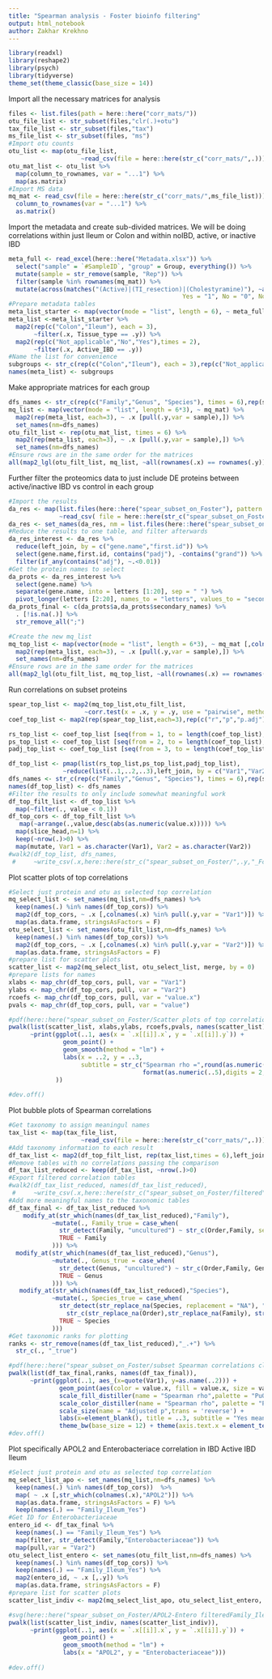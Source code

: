 ```yaml
---
title: "Spearman analysis - Foster bioinfo filtering"
output: html_notebook
author: Zakhar Krekhno
---
```


```r
library(readxl)
library(reshape2)
library(psych)
library(tidyverse)
theme_set(theme_classic(base_size = 14))
```

Import all the necessary matrices for analysis
```r
files <- list.files(path = here::here("corr_mats/"))
otu_file_list <- str_subset(files,"clr(.)+otu")
tax_file_list <- str_subset(files,"tax")
ms_file_list <- str_subset(files, "ms")
#Import otu counts
otu_list <- map(otu_file_list, 
                    ~read_csv(file = here::here(str_c("corr_mats/",.))))
otu_mat_list <- otu_list %>% 
  map(column_to_rownames, var = "...1") %>% 
  map(as.matrix)
#Import MS data
mq_mat <- read_csv(file = here::here(str_c("corr_mats/",ms_file_list))) %>% 
  column_to_rownames(var = "...1") %>% 
  as.matrix()
```

Import the metadata and create sub-divided matrices.
We will be doing correlations within just Ileum or Colon and within noIBD, active, or inactive IBD
```r
meta_full <- read_excel(here::here("Metadata.xlsx")) %>% 
  select("sample" = `#SampleID`, "group" = Group, everything()) %>% 
  mutate(sample = str_remove(sample, "Rep")) %>% 
  filter(sample %in% rownames(mq_mat)) %>% 
  mutate(across(matches("(Active)|(TI_resection)|(Cholestyramine)"), ~as.character(fct_recode(as_factor(.x), 
                                                Yes = "1", No = "0", Not_applicable = "NA"))))
#Prepare metadata tables
meta_list_starter <- map(vector(mode = "list", length = 6), ~ meta_full)
meta_list <-meta_list_starter %>% 
  map2(rep(c("Colon","Ileum"), each = 3), 
       ~filter(.x, Tissue_type == .y)) %>% 
  map2(rep(c("Not_applicable","No","Yes"),times = 2), 
       ~filter(.x, Active_IBD == .y))
#Name the list for convenience
subgroups <- str_c(rep(c("Colon","Ileum"), each = 3),rep(c("Not_applicable","No","Yes"),times = 2), sep = "_")
names(meta_list) <- subgroups
```

Make appropriate matrices for each group
```r
dfs_names <- str_c(rep(c("Family","Genus", "Species"), times = 6),rep(subgroups,each = 3), sep = "_")
mq_list <- map(vector(mode = "list", length = 6*3), ~ mq_mat) %>% 
  map2(rep(meta_list, each=3), ~ .x [pull(.y,var = sample),]) %>% 
  set_names(nm=dfs_names)
otu_filt_list <- rep(otu_mat_list, times = 6) %>% 
  map2(rep(meta_list, each=3), ~ .x [pull(.y,var = sample),]) %>% 
  set_names(nm=dfs_names)
#Ensure rows are in the same order for the matrices
all(map2_lgl(otu_filt_list, mq_list, ~all(rownames(.x) == rownames(.y))))
```

Further filter the proteomics data to just include DE proteins between active/inactive IBD vs control in each group
```r
#Import the results
da_res <- map(list.files(here::here("spear_subset_on_Foster"), pattern = "full"),
              ~read_csv( file = here::here(str_c("spear_subset_on_Foster/",.)))) 
da_res <- set_names(da_res, nm = list.files(here::here("spear_subset_on_Foster"), pattern = "full"))
#Reduce the results to one table, and filter afterwards
da_res_interest <- da_res %>% 
  reduce(left_join, by = c("gene.name","first.id")) %>% 
  select(gene.name,first.id, contains("padj"), -contains("grand")) %>% 
  filter(if_any(contains("adj"), ~.<0.01))
#Get the protein names to select
da_prots <- da_res_interest %>% 
  select(gene.name) %>% 
  separate(gene.name, into = letters [1:20], sep = " ") %>% 
  pivot_longer(letters [2:20], names_to = "letters", values_to = "secondary_names")
da_prots_final <- c(da_prots$a,da_prots$secondary_names) %>% 
  . [!is.na(.)] %>% 
  str_remove_all(";")

#Create the new mq_list
mq_top_list <- map(vector(mode = "list", length = 6*3), ~ mq_mat [,colnames(mq_mat) %in% da_prots_final]) %>% 
  map2(rep(meta_list, each=3), ~ .x [pull(.y,var = sample),]) %>% 
  set_names(nm=dfs_names)
#Ensure rows are in the same order for the matrices
all(map2_lgl(otu_filt_list, mq_top_list, ~all(rownames(.x) == rownames(.y))))
```

Run correlations on subset proteins

```r
spear_top_list <- map2(mq_top_list,otu_filt_list,
                     ~corr.test(x = .x, y = .y, use = "pairwise", method="spearman", adjust="BH", ci=FALSE))
coef_top_list <- map2(rep(spear_top_list,each=3),rep(c("r","p","p.adj"),times = 18), ~melt(.x [.y]))

rs_top_list <- coef_top_list [seq(from = 1, to = length(coef_top_list), by = 3)]
ps_top_list <- coef_top_list [seq(from = 2, to = length(coef_top_list), by = 3)]
padj_top_list <- coef_top_list [seq(from = 3, to = length(coef_top_list), by = 3)]

df_top_list <- pmap(list(rs_top_list,ps_top_list,padj_top_list),
               ~reduce(list(..1,..2,..3),left_join, by = c("Var1","Var2")))
dfs_names <- str_c(rep(c("Family","Genus", "Species"), times = 6),rep(subgroups,each = 3), sep = "_")
names(df_top_list) <- dfs_names
#Filter the results to only include somewhat meaningful work
df_top_filt_list <- df_top_list %>% 
  map(~filter(., value < 0.1))
df_top_cors <- df_top_filt_list %>% 
   map(~arrange(.,value,desc(abs(as.numeric(value.x))))) %>% 
  map(slice_head,n=1) %>% 
  keep(~nrow(.)>0) %>% 
  map(mutate, Var1 = as.character(Var1), Var2 = as.character(Var2))
#walk2(df_top_list, dfs_names,
 #     ~write_csv(.x,here::here(str_c("spear_subset_on_Foster/",.y,"_Foster.csv"))))

```

Plot scatter plots of top correlations

```r
#Select just protein and otu as selected top correlation
mq_select_list <- set_names(mq_list,nm=dfs_names) %>% 
  keep(names(.) %in% names(df_top_cors)) %>% 
  map2(df_top_cors, ~ .x [,colnames(.x) %in% pull(.y,var = "Var1")]) %>%  
  map(as.data.frame, stringsAsFactors = F)
otu_select_list <- set_names(otu_filt_list,nm=dfs_names) %>% 
  keep(names(.) %in% names(df_top_cors)) %>% 
  map2(df_top_cors, ~ .x [,colnames(.x) %in% pull(.y,var = "Var2")]) %>% 
  map(as.data.frame, stringsAsFactors = F)
#prepare list for scatter plots
scatter_list <- map2(mq_select_list, otu_select_list, merge, by = 0)
#prepare lists for names
xlabs <- map_chr(df_top_cors, pull, var = "Var1")
ylabs <- map_chr(df_top_cors, pull, var = "Var2")
rcoefs <- map_chr(df_top_cors, pull, var = "value.x")
pvals <- map_chr(df_top_cors, pull, var = "value")

#pdf(here::here("spear_subset_on_Foster/Scatter plots of top correlations.pdf"))
pwalk(list(scatter_list, xlabs,ylabs, rcoefs,pvals, names(scatter_list)), 
      ~print(ggplot(..1, aes(x = `.x[[i]].x`, y = `.x[[i]].y`)) +
               geom_point() +
               geom_smooth(method = "lm") + 
               labs(x = ..2, y = ..3, 
                    subtitle = str_c("Spearman rho =",round(as.numeric(..4),2)," Adjusted p=",
                                     format(as.numeric(..5),digits = 2, scientific = T)), title = ..6)
             ))
  
#dev.off()
```


Plot bubble plots of Spearman correlations
```r
#Get taxonomy to assign meaningul names
tax_list <- map(tax_file_list, 
                    ~read_csv(file = here::here(str_c("corr_mats/",.))))
#Add taxonomy information to each result
df_tax_list <- map2(df_top_filt_list, rep(tax_list,times = 6),left_join, by = c("Var2" = "...1"))
#Remove tables with no correlations passing the comparison
df_tax_list_reduced <- keep(df_tax_list, ~nrow(.)>0)
#Export filtered correlation tables
#walk2(df_tax_list_reduced, names(df_tax_list_reduced),
 #     ~write_csv(.x,here::here(str_c("spear_subset_on_Foster/filtered",.y,"_cor_tax.csv"))))
#Add more meaningful names to the taxonomic tables
df_tax_final <- df_tax_list_reduced %>% 
    modify_at(str_which(names(df_tax_list_reduced),"Family"),
            ~mutate(., Family_true = case_when(
              str_detect(Family, "uncultured") ~ str_c(Order,Family, sep = " "),
              TRUE ~ Family
            ))) %>% 
  modify_at(str_which(names(df_tax_list_reduced),"Genus"),
            ~mutate(., Genus_true = case_when(
              str_detect(Genus, "uncultured") ~ str_c(Order,Family, Genus, sep = " "),
              TRUE ~ Genus
            ))) %>% 
   modify_at(str_which(names(df_tax_list_reduced),"Species"),
            ~mutate(., Species_true = case_when(
              str_detect(str_replace_na(Species, replacement = "NA"), "(uncultured)|(NA)|(unidentified)") ~ 
                str_c(str_replace_na(Order),str_replace_na(Family), str_replace_na(Genus), sep = " "),
              TRUE ~ Species
            )))
#Get taxonomic ranks for plotting
ranks <- str_remove(names(df_tax_list_reduced),"_.+") %>% 
  str_c(., "_true")

#pdf(here::here("spear_subset_on_Foster/subset Spearman correlations clr-16S.pdf"), height = 12, width = 15)
pwalk(list(df_tax_final,ranks, names(df_tax_final)),
      ~print(ggplot(..1, aes_(x=quote(Var1), y=as.name(..2))) +
              geom_point(aes(color = value.x, fill = value.x, size = value), alpha = 0.6, shape = 21) +
              scale_fill_distiller(name = "Spearman rho",palette = "PuOr", breaks = c(-0.6,-0.4,-0.2,0,0.2,0.4,0.6)) +
              scale_color_distiller(name = "Spearman rho", palette = "PuOr",breaks = c(-0.6,-0.4,-0.2,0,0.2,0.4,0.6)) +
              scale_size(name = "Adjusted p",trans = 'reverse') +
              labs(x=element_blank(), title = ..3, subtitle = "Yes means active IBD, No means inactive,\nNot applicable is control") +
              theme_bw(base_size = 12) + theme(axis.text.x = element_text(angle = 45, hjust = 0.9))))
#dev.off()
```
Plot specifically APOL2 and Enterobacteriace correlation in IBD Active IBD Ileum

```r
#Select just protein and otu as selected top correlation
mq_select_list_apo <- set_names(mq_list,nm=dfs_names) %>% 
  keep(names(.) %in% names(df_top_cors))  %>% 
  map( ~ .x [,str_which(colnames(.x),"APOL2")]) %>%  
  map(as.data.frame, stringsAsFactors = F) %>% 
  keep(names(.) == "Family_Ileum_Yes")
#Get ID for Enterobacteriaceae
entero_id <- df_tax_final %>% 
  keep(names(.) == "Family_Ileum_Yes") %>% 
  map(filter, str_detect(Family,"Enterobacteriaceae")) %>% 
  map(pull,var = "Var2")
otu_select_list_entero <- set_names(otu_filt_list,nm=dfs_names) %>% 
  keep(names(.) %in% names(df_top_cors)) %>% 
  keep(names(.) == "Family_Ileum_Yes") %>% 
  map2(entero_id, ~ .x [,.y]) %>% 
  map(as.data.frame, stringsAsFactors = F) 
#prepare list for scatter plots
scatter_list_indiv <- map2(mq_select_list_apo, otu_select_list_entero, merge, by = 0)

#svg(here::here("spear_subset_on_Foster/APOL2-Entero filteredFamily_Ileum_Yes Scatter.svg"), width = 6, height = 4)
pwalk(list(scatter_list_indiv, names(scatter_list_indiv)), 
      ~print(ggplot(..1, aes(x = `.x[[i]].x`, y = `.x[[i]].y`)) +
               geom_point() +
               geom_smooth(method = "lm") + 
               labs(x = "APOL2", y = "Enterobacteriaceae")))
  
#dev.off()
```